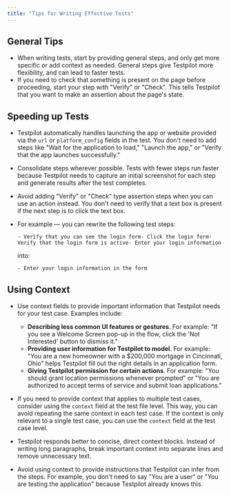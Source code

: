```yaml
---
title: "Tips for Writing Effective Tests"
---
```


## General Tips[​](#general-tips "Direct link to General Tips")

- When writing tests, start by providing general steps, and only get more specific or add context as needed. General steps give Testpilot more flexibility, and can lead to faster tests.
- If you need to check that something is present on the page before proceeding, start your step with "Verify" or "Check". This tells Testpilot that you want to make an assertion about the page's state.

## Speeding up Tests[​](#speeding-up-tests "Direct link to Speeding up Tests")

- Testpilot automatically handles launching the app or website provided via the `url` or `platform_config` fields in the test. You don't need to add steps like "Wait for the application to load," "Launch the app," or "Verify that the app launches successfully."

- Consolidate steps wherever possible. Tests with fewer steps run faster because Testpilot needs to capture an initial screenshot for each step and generate results after the test completes.

- Avoid adding "Verify" or "Check" type assertion steps when you can use an action instead. You don't need to verify that a text box is present if the next step is to click the text box.

- For example — you can rewrite the following test steps:

  ```
  - Verify that you can see the login form- Click the login form- Verify that the login form is active- Enter your login information
  ```

  into:

  ```
  - Enter your login information in the form
  ```

## Using Context[​](#using-context "Direct link to Using Context")

- Use context fields to provide important information that Testpilot needs for your test case. Examples include:
  - **Describing less common UI features or gestures**. For example: "If you see a Welcome Screen pop-up in the flow, click the 'Not Interested' button to dismiss it."
  - **Providing user information for Testpilot to model**. For example: "You are a new homeowner with a $200,000 mortgage in Cincinnati, Ohio" helps Testpilot fill out the right details in an application form.
  - **Giving Testpilot permission for certain actions**. For example: "You should grant location permissions whenever prompted" or "You are authorized to accept terms of service and submit loan applications."

- If you need to provide context that applies to multiple test cases, consider using the `context` field at the test file level. This way, you can avoid repeating the same context in each test case. If the context is only relevant to a single test case, you can use the `context` field at the test case level.

- Testpilot responds better to concise, direct context blocks. Instead of writing long paragraphs, break important context into separate lines and remove unnecessary text.

- Avoid using context to provide instructions that Testpilot can infer from the steps. For example, you don't need to say "You are a user" or "You are testing the application" because Testpilot already knows this.
